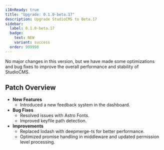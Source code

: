 ```yaml
---
i18nReady: true
title: "Upgrade: 0.1.0-beta.17"
description: Upgrade StudioCMS to Beta.17
sidebar:
  label: 0.1.0-beta.17
  badge:
    text: NEW
    variant: success
  order: 999998
---
```



<QuickUpdate />

No major changes in this version, but we have made some optimizations and bug fixes to improve the overall performance and stability of StudioCMS.

## Patch Overview

- **New Features**
	- Introduced a new feedback system in the dashboard.
- **Bug Fixes**
	- Resolved issues with Astro Fonts.
	- Improved keyfile path detection.
- **Improvements**
	- Replaced lodash with deepmerge-ts for better performance.
	- Optimized promise handling in middleware and updated permission level processing.